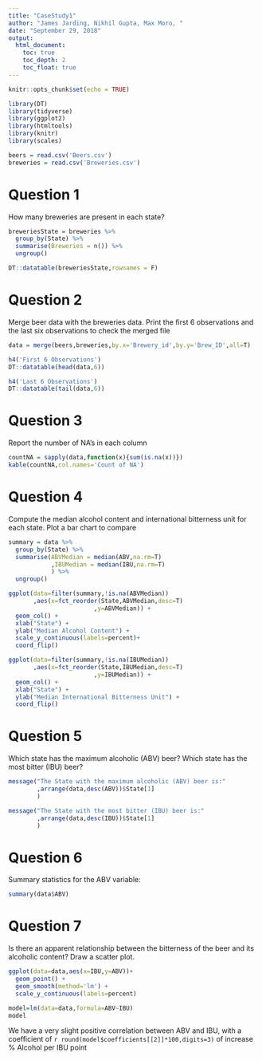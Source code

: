 ```yaml
---
title: "CaseStudy1"
author: "James Jarding, Nikhil Gupta, Max Moro, "
date: "September 29, 2018"
output:
  html_document:
    toc: true
    toc_depth: 2
    toc_float: true
---
```


```r
knitr::opts_chunk$set(echo = TRUE)

library(DT)
library(tidyverse)
library(ggplot2)
library(htmltools)
library(knitr)
library(scales)
```

```r
beers = read.csv('Beers.csv')
breweries = read.csv('Breweries.csv')
```

# Question 1

How many breweries are present in each state?

```r
breweriesState = breweries %>%
  group_by(State) %>%
  summarise(Breweries = n()) %>%
  ungroup()

DT::datatable(breweriesState,rownames = F)
```


# Question 2

Merge beer data with the breweries data. Print the first 6 observations and the last six observations to check the merged file

```r
data = merge(beers,breweries,by.x='Brewery_id',by.y='Brew_ID',all=T) 

h4('First 6 Observations')
DT::datatable(head(data,6))

h4('Last 6 Observations')
DT::datatable(tail(data,6))
```


# Question 3

Report the number of NA's in each column

```r
countNA = sapply(data,function(x){sum(is.na(x))})
kable(countNA,col.names='Count of NA')
```
# Question 4

Compute the median alcohol content and international bitterness unit for each state. Plot a bar chart to compare

```r

summary = data %>%
  group_by(State) %>%
  summarise(ABVMedian = median(ABV,na.rm=T)
            ,IBUMedian = median(IBU,na.rm=T)
            ) %>%
  ungroup() 

ggplot(data=filter(summary,!is.na(ABVMedian))
       ,aes(x=fct_reorder(State,ABVMedian,desc=T)
                        ,y=ABVMedian)) +
  geom_col() +
  xlab("State") +
  ylab("Median Alcohol Content") +
  scale_y_continuous(labels=percent)+
  coord_flip()

ggplot(data=filter(summary,!is.na(IBUMedian))
       ,aes(x=fct_reorder(State,IBUMedian,desc=T)
                        ,y=IBUMedian)) +
  geom_col() +
  xlab("State") +
  ylab("Median International Bitterness Unit") +
  coord_flip()

```


# Question 5

Which state has the maximum alcoholic (ABV) beer? Which state has the most bitter (IBU) beer?

```r
message("The State with the maximum alcoholic (ABV) beer is:"
        ,arrange(data,desc(ABV))$State[1]
        )

message("The State with the most bitter (IBU) beer is:"
        ,arrange(data,desc(IBU))$State[1]
        )
```

# Question 6

Summary statistics for the ABV variable:

```r
summary(data$ABV)
```

# Question 7

Is there an apparent relationship between the bitterness of the beer and its alcoholic content? Draw a scatter plot.

```r
ggplot(data=data,aes(x=IBU,y=ABV))+
  geom_point() +
  geom_smooth(method='lm') +
  scale_y_continuous(labels=percent)

model=lm(data=data,formula=ABV~IBU)
model
```

We have a very slight positive correlation between ABV and IBU, with a coefficient of `r round(model$coefficients[[2]]*100,digits=3)` of increase % Alcohol per IBU point

